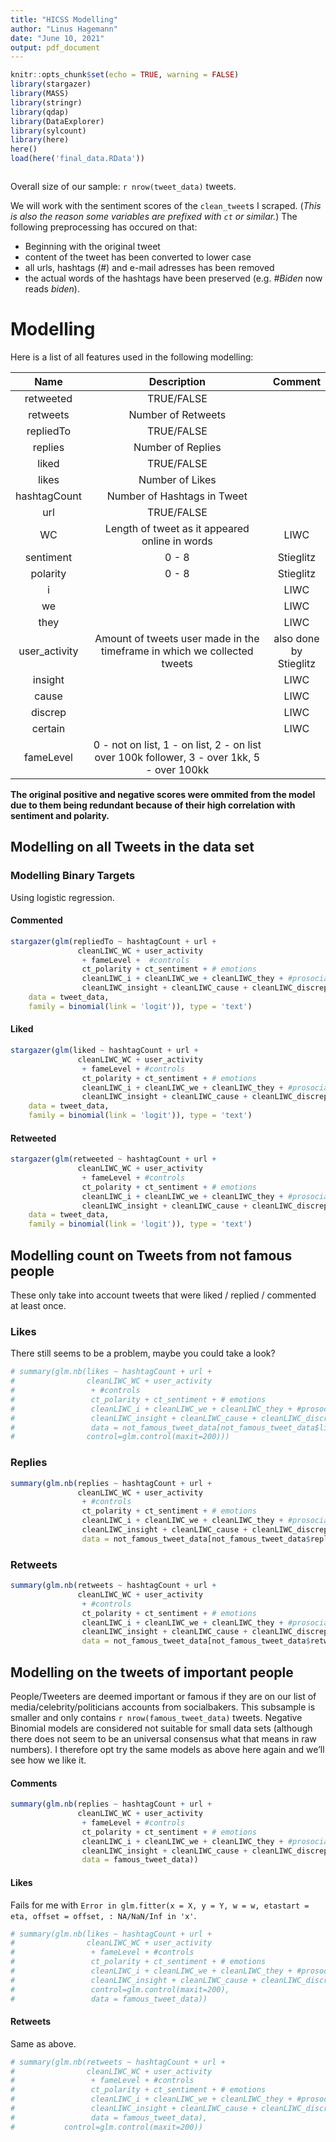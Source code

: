 ```yaml
---
title: "HICSS Modelling"
author: "Linus Hagemann"
date: "June 10, 2021"
output: pdf_document
---
```



```r
knitr::opts_chunk$set(echo = TRUE, warning = FALSE)
library(stargazer)
library(MASS)
library(stringr)
library(qdap)
library(DataExplorer)
library(sylcount)
library(here)
here()
load(here('final_data.RData'))
```

```r
```

Overall size of our sample: `r nrow(tweet_data)` tweets.

We will work with the sentiment scores of the `clean_tweet`s I scraped. (*This is also the reason some variables are prefixed with `ct` or similar.*) The following preprocessing has occured on that:

- Beginning with the original tweet
- content of the tweet has been converted to lower case
- all urls, hashtags (#) and e-mail adresses has been removed
- the actual words of the hashtags have been preserved (e.g. *#Biden* now reads *biden*).

# Modelling

Here is a list of all features used in the following modelling:

|           Name          |                                         Description                                        |          Comment         |
|:-----------------------:|:------------------------------------------------------------------------------------------:|:------------------------:|
|        retweeted        |                                         TRUE/FALSE                                         |                          |
|         retweets        |                                     Number of Retweets                                     |                          |
|        repliedTo        |                                         TRUE/FALSE                                         |                          |
|         replies         |                                      Number of Replies                                     |                          |
|          liked          |                                         TRUE/FALSE                                         |                          |
|          likes          |                                       Number of Likes                                      |                          |
|       hashtagCount      |                                 Number of Hashtags in Tweet                                |                          |
|           url           |                                         TRUE/FALSE                                         |                          |
|            WC           |                       Length of tweet as it appeared online in words                       |           LIWC           |
|     sentiment           |                            0 - 8                                                           |      Stieglitz           |
|     polarity            |                            0 - 8                                                           |      Stieglitz           |
|            i            |                                                                                            |           LIWC           |
|            we           |                                                                                            |           LIWC           |
|           they          |                                                                                            |           LIWC           |
|      user_activity      |          Amount of tweets user made in the timeframe in which we collected tweets          |  also done by Stieglitz  |
|         insight         |                                                                                            |           LIWC           |
|          cause          |                                                                                            |           LIWC           |
|         discrep         |                                                                                            |           LIWC           |
|         certain         |                                                                                            |           LIWC           |
|        fameLevel        | 0 - not on list, 1 - on list, 2 - on list over 100k follower, 3 - over 1kk, 5 - over 100kk |                          |

**The original positive and negative scores were ommited from the model due to them being redundant because of their high correlation with sentiment and polarity.**

## Modelling on all Tweets in the data set

### Modelling Binary Targets

Using logistic regression.

#### Commented

```r
stargazer(glm(repliedTo ~ hashtagCount + url + 
               cleanLIWC_WC + user_activity
                + fameLevel +  #controls
                ct_polarity + ct_sentiment + # emotions
                cleanLIWC_i + cleanLIWC_we + cleanLIWC_they + #prosocial
                cleanLIWC_insight + cleanLIWC_cause + cleanLIWC_discrep + cleanLIWC_certain,
    data = tweet_data,
    family = binomial(link = 'logit')), type = 'text')
```

#### Liked

```r
stargazer(glm(liked ~ hashtagCount + url + 
               cleanLIWC_WC + user_activity
                + fameLevel + #controls
                ct_polarity + ct_sentiment + # emotions
                cleanLIWC_i + cleanLIWC_we + cleanLIWC_they + #prosocial
                cleanLIWC_insight + cleanLIWC_cause + cleanLIWC_discrep + cleanLIWC_certain,
    data = tweet_data,
    family = binomial(link = 'logit')), type = 'text')
```

#### Retweeted

```r
stargazer(glm(retweeted ~ hashtagCount + url + 
               cleanLIWC_WC + user_activity
                + fameLevel + #controls
                ct_polarity + ct_sentiment + # emotions
                cleanLIWC_i + cleanLIWC_we + cleanLIWC_they + #prosocial
                cleanLIWC_insight + cleanLIWC_cause + cleanLIWC_discrep + cleanLIWC_certain,
    data = tweet_data,
    family = binomial(link = 'logit')), type = 'text')
```


## Modelling count on Tweets from not famous people

These only take into account tweets that were liked / replied / commented at least once.

### Likes

There still seems to be a problem, maybe you could take a look?

```r
# summary(glm.nb(likes ~ hashtagCount + url + 
#                cleanLIWC_WC + user_activity
#                 + #controls
#                 ct_polarity + ct_sentiment + # emotions
#                 cleanLIWC_i + cleanLIWC_we + cleanLIWC_they + #prosocial
#                 cleanLIWC_insight + cleanLIWC_cause + cleanLIWC_discrep + cleanLIWC_certain,
#                 data = not_famous_tweet_data[not_famous_tweet_data$likes > 0,],
#                control=glm.control(maxit=200)))
```

### Replies

```r
summary(glm.nb(replies ~ hashtagCount + url + 
               cleanLIWC_WC + user_activity
                + #controls
                ct_polarity + ct_sentiment + # emotions
                cleanLIWC_i + cleanLIWC_we + cleanLIWC_they + #prosocial
                cleanLIWC_insight + cleanLIWC_cause + cleanLIWC_discrep + cleanLIWC_certain,
                data = not_famous_tweet_data[not_famous_tweet_data$replies > 0,]))
```

### Retweets

```r
summary(glm.nb(retweets ~ hashtagCount + url + 
               cleanLIWC_WC + user_activity
                + #controls
                ct_polarity + ct_sentiment + # emotions
                cleanLIWC_i + cleanLIWC_we + cleanLIWC_they + #prosocial
                cleanLIWC_insight + cleanLIWC_cause + cleanLIWC_discrep + cleanLIWC_certain,
                data = not_famous_tweet_data[not_famous_tweet_data$retweets > 0,]))
```


## Modelling on the tweets of important people

People/Tweeters are deemed important or famous if they are on our list of media/celebrity/politicians accounts from socialbakers.
This subsample is smaller and only contains `r nrow(famous_tweet_data)` tweets. Negative Binomial models are considered not suitable for small data sets (although there does not seem to be an universal consensus what that means in raw numbers). I therefore opt try the same models as above here again and we'll see how we like it.


#### Comments

```r
summary(glm.nb(replies ~ hashtagCount + url + 
               cleanLIWC_WC + user_activity
                + fameLevel + #controls
                ct_polarity + ct_sentiment + # emotions
                cleanLIWC_i + cleanLIWC_we + cleanLIWC_they + #prosocial
                cleanLIWC_insight + cleanLIWC_cause + cleanLIWC_discrep + cleanLIWC_certain,
                data = famous_tweet_data))
```

#### Likes

Fails for me with `Error in glm.fitter(x = X, y = Y, w = w, etastart = eta, offset = offset, : NA/NaN/Inf in 'x'`. 

```r
# summary(glm.nb(likes ~ hashtagCount + url + 
#                cleanLIWC_WC + user_activity
#                 + fameLevel + #controls
#                 ct_polarity + ct_sentiment + # emotions
#                 cleanLIWC_i + cleanLIWC_we + cleanLIWC_they + #prosocial
#                 cleanLIWC_insight + cleanLIWC_cause + cleanLIWC_discrep + cleanLIWC_certain,
#                 control=glm.control(maxit=200),
#                 data = famous_tweet_data))
```

#### Retweets

Same as above.

```r
# summary(glm.nb(retweets ~ hashtagCount + url + 
#                cleanLIWC_WC + user_activity
#                 + fameLevel + #controls
#                 ct_polarity + ct_sentiment + # emotions
#                 cleanLIWC_i + cleanLIWC_we + cleanLIWC_they + #prosocial
#                 cleanLIWC_insight + cleanLIWC_cause + cleanLIWC_discrep + cleanLIWC_certain,
#                 data = famous_tweet_data),
#           control=glm.control(maxit=200))
```


